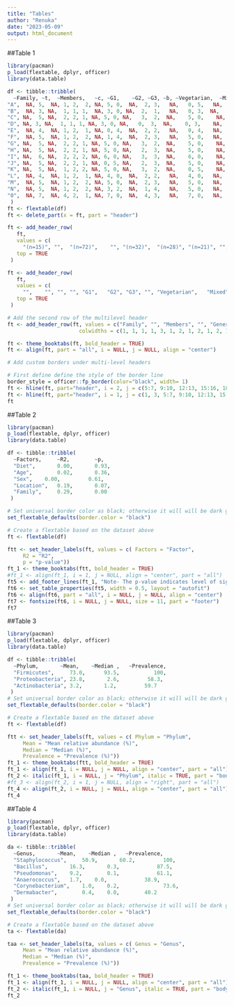 ```yaml
---
title: "Tables"
author: "Renuka"
date: "2023-05-09"
output: html_document
---
```


##Table 1 

```r
library(pacman)
p_load(flextable, dplyr, officer)
library(data.table)

df <- tibble::tribble(
  ~Family, ~t,	~Members,	~c, ~G1,	~G2, ~G3, ~b, ~Vegetarian,	~Mixed, ~bl, ~Male,  ~Female, ~bla,	~Pune, ~Ahmednagar, ~blan, ~Adult, ~Middleage, ~Elderly,
"A",  NA, 5,  NA, 1, 2,  2, NA, 5, 0,  NA,  2, 3,   NA,   0, 5,   NA,  1, 2, 2, 
"B",  NA, 3, NA,  1, 1, 1,  NA, 3, 0, NA,  2,  1,   NA,   0, 3,  NA,   1, 1, 1,
"C", NA,  5, NA,  2, 2, 1, NA, 5, 0, NA,   3,  2,  NA,    5, 0,    NA,  2, 2, 1,
"D", NA, 3, NA,  1, 1, 1, NA, 3, 0, NA,   0,  3,  NA,    0, 3,    NA,  1, 1, 1,
"E",  NA, 4,  NA, 1, 2,  1, NA, 0, 4,  NA,  2, 2,   NA,   0, 4,   NA,  2, 1, 1, 
"F",  NA, 5,  NA, 1, 2,  2, NA, 1, 4,  NA,  2, 3,   NA,   5, 0,   NA,  1, 2, 2,
"G", NA,  5, NA,  2, 2, 1, NA, 5, 0, NA,   3,  2,  NA,    5, 0,    NA,  2, 2, 1,
"H", NA,  5, NA,  2, 2, 1, NA, 5, 0, NA,   2,  3,  NA,    5, 0,    NA,  2, 2, 1,
"I", NA,  6, NA,  2, 2, 2, NA, 6, 0, NA,   3,  3,  NA,    6, 0,    NA,  2, 2, 2,
"J", NA,  5, NA,  2, 2, 1, NA, 0, 5, NA,   2,  3,  NA,    5, 0,    NA,  2, 2, 1,
"K", NA,  5, NA,  1, 2, 2, NA, 5, 0, NA,   3,  2,  NA,    0, 5,    NA,  2, 1, 2,
"L",  NA, 4,  NA, 1, 2,  1, NA, 4, 0,  NA,  2, 2,   NA,   4, 0,   NA,  1, 2, 1,
"M",  NA, 5,  NA, 1, 2,  2, NA, 5, 0,  NA,  2, 3,   NA,   5, 0,   NA,  1, 2, 2,
"N",  NA, 5,  NA, 1, 2,  2, NA, 3, 2,  NA,  1, 4,   NA,   5, 0,   NA,  1, 2, 2,
"0",  NA, 7,  NA, 4, 2,  1, NA, 7, 0,  NA,  4, 3,   NA,   7, 0,   NA,  4, 2, 1
 )
ft <- flextable(df)
ft <- delete_part(x = ft, part = "header")

ft <- add_header_row(
   ft, 
   values = c(
     "(n=15)", "",	"(n=72)",	 "", "(n=32)",	"(n=28)", "(n=21)", "", "(n=57)",	"(n=15)", "", "(n=33)",  "(n=39)", "",	"(n=52)", "(n=20)", "", "(n=25)", "(n=26)", "(n=21)"), 
   top = TRUE 
 )

ft <- add_header_row(
   ft, 
   values = c(
     "",	"",	"", "", "G1",	"G2", "G3", "", "Vegetarian",	"Mixed", "", "Male",  "Female", "",	"Pune", "Ahmednagar", "", "Adult", "Middle age", "Elderly"), 
   top = TRUE 
 )

# Add the second row of the multilevel header
ft <- add_header_row(ft, values = c("Family", "", "Members", "", "Generation", "", "Diet", "", "Gender", "", "Location", "", "Age"),
                       colwidths = c(1, 1, 1, 1, 3, 1, 2, 1, 2, 1, 2, 1, 3), top = TRUE)

ft <- theme_booktabs(ft, bold_header = TRUE)
ft <- align(ft, part = "all", i = NULL, j = NULL, align = "center")

# Add custom borders under multi-level headers

# First define define the style of the border line
border_style = officer::fp_border(color="black", width= 1)
ft <- hline(ft, part="header", i = 2, j = c(5:7, 9:10, 12:13, 15:16, 18:20), border = border_style)
ft <- hline(ft, part="header", i = 1, j = c(1, 3, 5:7, 9:10, 12:13, 15:16, 18:20), border = border_style)
ft
```

##Table 2

```r
library(pacman)
p_load(flextable, dplyr, officer)
library(data.table)

df <- tibble::tribble(
  ~Factors,  	~R2,       	~p,
  "Diet",    	0.00,     	0.93,   
  "Age", 	    0.02,     	0.36,  
  "Sex",  	0.00,	      0.61,
  "Location",	0.19,     	0.07,
  "Family", 	0.29,     	0.00
 )

# Set universal border color as black; otherwise it will will be dark grey.
set_flextable_defaults(border.color = "black")

# Create a flextable based on the dataset above
ft <- flextable(df)

ftt <- set_header_labels(ft, values = c( Factors = "Factor",
     R2 = "R2",
     p = "p-value"))
ft_1 <- theme_booktabs(ftt, bold_header = TRUE)
#ft_1 <- align(ft_1, i = 1, j = NULL, align = "center", part = "all")
ft5 <- add_footer_lines(ft_1, "Note- The p-value indicates level of significance <0.001∗∗∗, <0.01∗∗, <0.05∗, 0.1 ns")
ft6 <- set_table_properties(ft5, width = 0.5, layout = "autofit")
ft6 <- align(ft6, part = "all", i = NULL, j = NULL, align = "center")
ft7 <- fontsize(ft6, i = NULL, j = NULL, size = 11, part = "footer")
ft7
```

##Table 3 

```r
library(pacman)
p_load(flextable, dplyr, officer)
library(data.table)

df <- tibble::tribble(
  ~Phylum,       ~Mean,    ~Median ,   ~Prevalence,
  "Firmicutes",     73.0,      93.5,           100,  
  "Proteobacteria", 23.8,       2.6,         58.3, 
  "Actinobacteria", 3.2,       1.2,         59.7
 )
# Set universal border color as black; otherwise it will will be dark grey.
set_flextable_defaults(border.color = "black")

# Create a flextable based on the dataset above
ft <- flextable(df)

ftt <- set_header_labels(ft, values = c( Phylum = "Phylum",
     Mean = "Mean relative abundance (%)",
     Median = "Median (%)",
     Prevalence = "Prevalence (%)"))
ft_1 <- theme_booktabs(ftt, bold_header = TRUE)
ft_1 <- align(ft_1, i = NULL, j = NULL, align = "center", part = "all")
ft_2 <- italic(ft_1, i = NULL, j = "Phylum", italic = TRUE, part = "body")
#ft_3 <- align(ft_2, i = 1, j = NULL, align = "right", part = "all")
ft_4 <- align(ft_2, i = NULL, j = NULL, align = "center", part = "all")
ft_4
```

##Table 4

```r
library(pacman)
p_load(flextable, dplyr, officer)
library(data.table)

da <- tibble::tribble(
  ~Genus,       ~Mean,    ~Median ,   ~Prevalence,
  "Staphylococcus",     50.9,   	60.2,	      100,       
  "Bacillus",     	16.3,     	0.3,        	87.5,  
  "Pseudomonas",   	9.2,     	0.1,          	61.1,
  "Anaerococcus", 	1.7,   	0.0,          	38.9,
  "Corynebacterium", 	1.0,	0.2,	          73.6,
  "Dermabacter",     	0.4,   	0.0,     	40.2
 )
# Set universal border color as black; otherwise it will will be dark grey.
set_flextable_defaults(border.color = "black")

# Create a flextable based on the dataset above
ta <- flextable(da)

taa <- set_header_labels(ta, values = c( Genus = "Genus",
     Mean = "Mean relative abundance (%)", 
     Median = "Median (%)",
     Prevalence = "Prevalence (%)"))

ft_1 <- theme_booktabs(taa, bold_header = TRUE)
ft_1 <- align(ft_1, i = NULL, j = NULL, align = "center", part = "all")
ft_2 <- italic(ft_1, i = NULL, j = "Genus", italic = TRUE, part = "body")
ft_2
```
